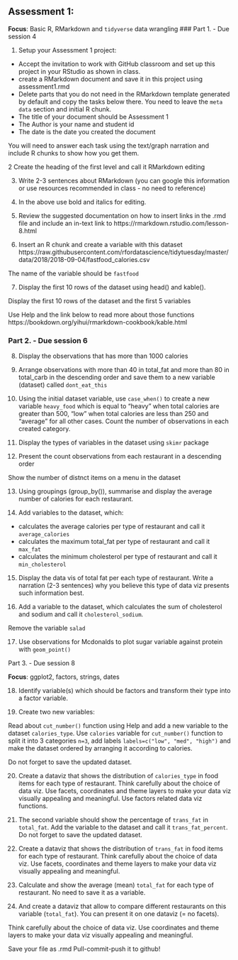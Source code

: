 ## Assessment 1:

**Focus**: Basic R, RMarkdown and `tidyverse` data wrangling
### Part 1. - Due session 4

1. Setup your Assessment 1 project:

- Accept the invitation to work with GitHub classroom and set up this project in your RStudio as shown in class.
- create a RMarkdown document and save it in this project using assessment1.rmd
- Delete parts that you do not need in the RMarkdown template generated by default and copy the tasks below there. You need to leave the `meta data` section and initial R chunk.
- The title of your document should be Assessment 1
- The Author is your name and student id
- The date is the date you created the document

You will need to answer each task using the text/graph narration and include R chunks to show how you get them.

2 Create the heading of the first level and call it RMarkdown editing 

3. Write 2-3 sentences about RMarkdown (you can google this information or use resources recommended in class - no need to reference)

4. In the above use bold and italics for editing. 

5. Review the suggested documentation on how to insert links in the .rmd file and include an in-text link to https://rmarkdown.rstudio.com/lesson-8.html 

6. Insert an R chunk and create a variable with this dataset
https://raw.githubusercontent.com/rfordatascience/tidytuesday/master/data/2018/2018-09-04/fastfood_calories.csv

The name of the variable should be `fastfood`

7. Display the first 10 rows of the dataset using head() and kable(). 

Display the first 10 rows of the dataset and the first 5 variables

Use Help and the link below to read more about those functions  https://bookdown.org/yihui/rmarkdown-cookbook/kable.html 

### Part 2. - Due session 6

8. Display the observations that has more than 1000 calories

9. Arrange observations with more than 40 in total_fat and more than 80 in total_carb in the descending order and save them to a new variable (dataset) called `dont_eat_this`

10. Using the initial dataset variable, use `case_when()` to create a new variable `heavy_food` which is equal to "heavy" when total calories are greater than 500, "low" when total calories are less than 250 and "average" for all other cases. Count the number of observations in each created category.

11. Display the types of variables in the dataset using `skimr` package 

12. Present the count observations from each restaurant in a descending order

Show the number of distnct items on a menu in the dataset

13. Using groupings (group_by()), summarise and display the average number of calories for each restaurant.

14. Add variables to the dataset, which:

-  calculates the average calories per type of restaurant and call it `average_calories` 
-  calculates the maximum total_fat per type of restaurant and call it `max_fat` 
-  calculates the minimum cholesterol per type of restaurant and call it `min_cholesterol` 

15. Display the data vis of total fat per each type of restaurant. Write a narration (2-3 sentences) why you believe this type of data viz presents such information best. 

16. Add a variable to the dataset, which calculates the sum of cholesterol and sodium and call it `cholesterol_sodium`.

Remove the variable `salad`

17. Use observations for Mcdonalds to plot sugar variable against protein with `geom_point()` 

Part 3. - Due session 8

**Focus**: ggplot2, factors, strings, dates  

18. Identify variable(s) which should be factors and transform their type into a factor variable.

19. Create two new variables:

Read about `cut_number()` function using Help and add a new variable to the dataset `calories_type`. Use `calories` variable for `cut_number()` function to split it into 3 categories `n=3`, add labels `labels=c("low", "med", "high")` and make the dataset ordered by arranging it according to calories. 

Do not forget to save the updated dataset. 

20. Create a dataviz that shows the distribution of `calories_type` in food items for each type of restaurant. Think carefully about the choice of data viz. Use facets, coordinates and theme layers to make your data viz visually appealing and meaningful. Use factors related data viz functions.

21. The second variable should show the percentage of `trans_fat` in `total_fat`. Add the variable to the dataset and call it `trans_fat_percent`. Do not forget to save the updated dataset. 

22. Create a dataviz that shows the distribution of `trans_fat` in food items for each type of restaurant. Think carefully about the choice of data viz. Use facets, coordinates and theme layers to make your data viz visually appealing and meaningful.

23. Calculate and show the average (mean)  `total_fat` for each type of restaurant. No need to save it as a variable.

24. And create a dataviz that allow to compare different restaurants on this variable (`total_fat`). You can present it on one dataviz (= no facets). 

Think carefully about the choice of data viz. Use coordinates and theme layers to make your data viz visually appealing and meaningful. 

Save your file as .rmd
Pull-commit-push it to github!
